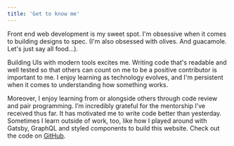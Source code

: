 ```yaml
---
title: 'Get to know me'
---
```


Front end web development is my sweet spot. I'm obsessive when it comes to building designs to spec. (I'm also obsessed with olives. And guacamole. Let's just say all food...).

Building UIs with modern tools excites me. Writing code that's readable and well tested so that others can count on me to be a positive contributor is important to me. I enjoy learning as technology evolves, and I'm persistent when it comes to understanding how something works.

Moreover, I enjoy learning from or alongside others through code review and pair programming. I’m incredibly grateful for the mentorship I’ve received thus far. It has motivated me to write code better than yesterday. Sometimes I learn outside of work, too, like how I played around with Gatsby, GraphQL and styled components to build this website. Check out the code on <a href="https://github.com/nicolemamay/personal-website" target="_blank" aria-label="External Link">GitHub</a>.
